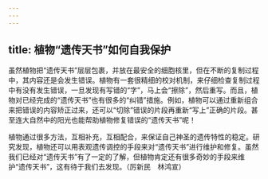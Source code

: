 ```yaml
---
---
---
```

title: 植物“遗传天书”如何自我保护
---






虽然植物把“遗传天书”层层包裹，并放在最安全的细胞核里，但在不断的复制过程中，其内容还是会发生错误。植物有一套很精细的校对机制，来仔细检查复制过程中有没有发生错误，一旦发现有写错的“字”，马上会“擦除”，然后重写。而且，植物对已经完成的“遗传天书”也有很多的“纠错”措施。例如，植物可以通过重新组合来把错误的内容矫正过来，还可以“切除”错误的片段再重新“写上”正确的片段。甚至连大自然中的阳光也能帮助植物修复错误的“遗传天书”呢！



植物通过很多方法，互相补充，互相配合，来保证自己神圣的遗传特性的稳定。研究发现，植物还可以用表观遗传调控的手段来对“遗传天书”进行维护和修复。虽然我们已经对“遗传天书”有了一定的了解，但植物肯定还有很多奇妙的手段来维护“遗传天书”，这有待于我们去发现。（厉新民　林鸿宣）